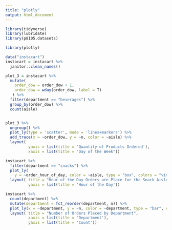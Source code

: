```yaml
---
title: "plotly"
output: html_document
---
```


```r
library(tidyverse)
library(lubridate)
library(p8105.datasets)

library(plotly)
```

```r
data("instacart")
instacart = instacart %>% 
  janitor::clean_names()
```

```r
plot_3 = instacart %>% 
  mutate(
    order_dow = order_dow + 1,
    order_dow = wday(order_dow, label = T)
   ) %>% 
  filter(department == "beverages") %>% 
  group_by(order_dow) %>% 
  count(aisle)


plot_3 %>% 
  ungroup() %>% 
  plot_ly(type = 'scatter', mode = 'lines+markers') %>% 
  add_trace(x = ~order_dow, y = ~n, color = ~aisle) %>% 
  layout(
          yaxis = list(title = 'Quantity of Products Ordered'),
          xaxis = list(title = "Day of the Week"))
```


```r
instacart %>% 
  filter(department == "snacks") %>% 
  plot_ly(
    y = ~order_hour_of_day, color = ~aisle, type = "box", colors = "viridis") %>% 
  layout( title = "Hour of the Day Orders are Place for the Snack Aisles",
          yaxis = list(title = 'Hour of the Day'))
```

```r
instacart %>% 
  count(department) %>% 
  mutate(department = fct_reorder(department, n)) %>% 
  plot_ly(x = ~department, y = ~n, color = ~department, type = "bar", colors = "viridis") %>% 
  layout( title = "Number of Orders Placed by Department",
          xaxis = list(title = 'Department'), 
          yaxis = list(title = 'Count'))
```

